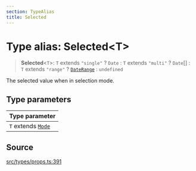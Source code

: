 ```yaml
---
section: TypeAlias
title: Selected
---
```


# Type alias: Selected\<T\>

> **Selected**\<`T`\>: `T` extends `"single"` ? `Date` : `T` extends `"multi"` ? `Date`[] : `T` extends `"range"` ? [`DateRange`](/docs/api/next/type-aliases/DateRange.mdx) : `undefined`

The selected value when in selection mode.

## Type parameters

| Type parameter |
| :------ |
| `T` extends [`Mode`](/docs/api/next/type-aliases/Mode.mdx) |

## Source

[src/types/props.ts:391](https://github.com/gpbl/react-day-picker/blob/45cca307e/src/types/props.ts#L391)
